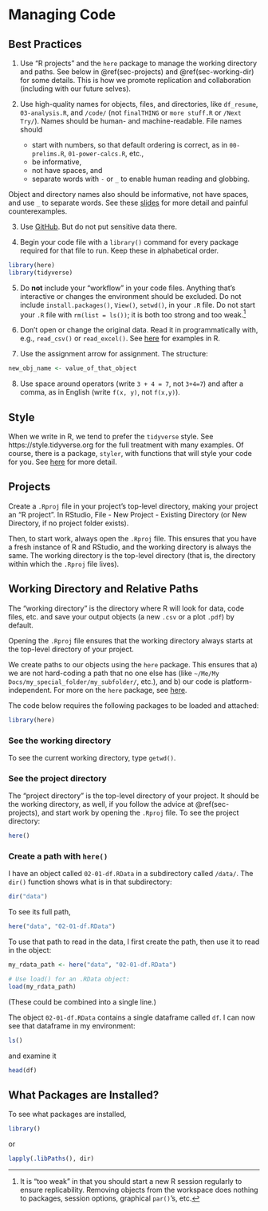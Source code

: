 # Managing Code

## Best Practices

1. Use "R projects" and the `here` package to manage the working directory and
paths. See below in \@ref(sec-projects) and \@ref(sec-working-dir) for some details.
This is how we promote replication and collaboration (including with our future
selves). 

2. Use high-quality names for objects, files, and directories, like `df_resume`, `03-analysis.R`, and `/code/` (not `finalTHING` or `more stuff.R` or `/Next Try/`). Names should be human- and machine-readable. File names should 
    * start with numbers, so that default ordering is correct, as in `00-prelims.R`, `01-power-calcs.R`, etc., 
    * be informative,
    * not have spaces, and
    * separate words with `-` or `_` to enable human reading and globbing. 

Object and directory names also should be informative, not have spaces, and use `_` to
separate words. See these
[slides](https://www2.stat.duke.edu/~rcs46/lectures_2015/01-markdown-git/slides/naming-slides/naming-slides.pdf)
for more detail and painful counterexamples.

3. Use [GitHub](97-Git.Rmd). But do not put sensitive data there.

4. Begin your code file with a `library()` command for every package required
for that file to run. Keep these in alphabetical order.

```r
library(here)
library(tidyverse)
```

5. Do **not** include your "workflow" in your code files. Anything that's
interactive or changes the environment should be excluded. Do not include
`install.packages()`, `View()`, `setwd()`, in your `.R` file. Do not start your `.R` file with `rm(list = ls())`; it is both too strong and too weak.^[It is "too weak" in that you should start a new R session regularly to ensure replicability. Removing objects from the workspace does nothing to packages, session options, graphical `par()`'s, etc.]

6. Don't open or change the original data. Read it in programmatically with,
e.g., `read_csv()` or `read_excel()`. See
[here](https://thelab.dc.gov/LAB-SOP-experiments/r-basics.html#read-in-data-files)
for examples in R.

7. Use the assignment arrow for assignment. The structure: 

```r
new_obj_name <- value_of_that_object
```

8. Use space around operators (write `3 + 4 = 7`, not `3+4=7`) and after a
comma, as in English (write `f(x, y)`, not `f(x,y)`).




## Style

When we write in R, we tend to prefer the `tidyverse` style. See https://style.tidyverse.org for the full treatment with many examples. Of course, there is a package, `styler`, with functions that will style your code for you. See [here](https://r-pkgs.org/r.html?q=style#code-style) for more detail.


## Projects {#sec-projects}

Create a `.Rproj` file in your project's top-level directory, making your
project an "R project". In RStudio, File - New Project - Existing Directory (or
New Directory, if no project folder exists).

Then, to start work, always open the `.Rproj` file. This ensures that you have a fresh
instance of R and RStudio, and the working directory is always the same. The working directory is the top-level directory (that is, the directory within which the `.Rproj` file lives).


## Working Directory and Relative Paths {#sec-working-dir}

The "working directory" is the directory where R will look for data, code files,
etc. and save your output objects (a new `.csv` or a plot `.pdf`) by default.

Opening the `.Rproj` file ensures that the working directory always starts at
the top-level directory of your project.

We create paths to our objects using the `here` package. This ensures that a) we
are not hard-coding a path that no one else has (like `~/Me/My
Docs/my_special_folder/my_subfolder/`, etc.), and b) our code is
platform-independent. For more on the `here` package, see
[here](https://github.com/jennybc/here_here).

The code below requires the following packages to be loaded and attached:

```r
library(here)
```

### See the working directory

To see the current working directory, type `getwd()`.

### See the project directory

The "project directory" is the top-level directory of your project. It should be the working directory, as well, if you follow the advice at \@ref(sec-projects), and start work by opening the `.Rproj` file. To see the project directory: 

```r
here()
```

### Create a path with `here()`

I have an object called `02-01-df.RData` in a subdirectory called `/data/`. The
`dir()` function shows what is in that subdirectory:

```r
dir("data")
```

To see its full path, 

```r
here("data", "02-01-df.RData")
```

To use that path to read in the data, I first create the path, then use it to
read in the object:

```r
my_rdata_path <- here("data", "02-01-df.RData")

# Use load() for an .RData object:
load(my_rdata_path) 
```

(These could be combined into a single line.)

The object `02-01-df.RData` contains a single dataframe called `df`. I can now see that dataframe in my environment:

```r
ls()
```

and examine it

```r
head(df)
```

## What Packages are Installed?

To see what packages are installed, 

```r
library()
```

or 

```r
lapply(.libPaths(), dir)
```



